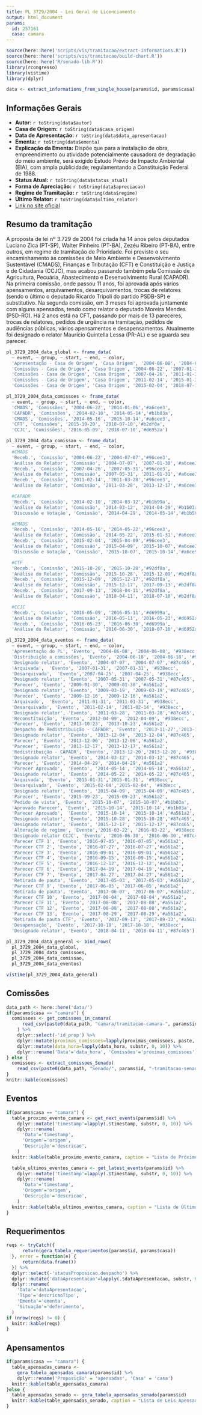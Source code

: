 ```yaml
---
title: PL 3729/2004 - Lei Geral de Licenciamento
output: html_document
params:
  id: 257161
  casa: camara
---
```


```r
source(here::here('scripts/vis/tramitacao/extract-informations.R'))
source(here::here('scripts/vis/tramitacao/build-chart.R'))
source(here::here('R/senado-lib.R'))
library(rcongresso)
library(vistime)
library(dplyr)

data <- extract_informations_from_single_house(params$id, params$casa)
```

## Informações Gerais
- **Autor:** `r toString(data$autor)`
- **Casa de Origem:** `r toString(data$casa_origem)`
- **Data de Apresentação:** `r toString(data$data_apresentacao)`
- **Ementa:** `r toString(data$ementa)`
- **Explicação da Ementa:** Dispõe que para a instalação de obra, empreendimento ou atividade potencialmente causadora de degradação do meio ambiente, será exigido Estudo Prévio de Impacto Ambiental (EIA), com ampla publicidade; regulamentando a Constituição Federal de 1988.
- **Status Atual:** `r toString(data$status_atual)`
- **Forma de Apreciação:** `r toString(data$apreciacao)`
- **Regime de Tramitação:** `r toString(data$regime)`
- **Último Relator:** `r toString(data$ultimo_relator)`
- [Link no site oficial](http://www.camara.gov.br/proposicoesWeb/fichadetramitacao?idProposicao=`r params$id`)

## Resumo da tramitação
A proposta de lei nº 3.729 de 2004 foi criada há 14 anos pelos deputados Luciano Zica (PT-SP), Walter Pinheiro (PT-BA), Zezéu Ribeiro (PT-BA), entre outros, em regime de tramitação de Prioridade. Foi previsto o seu encaminhamento às comissões de Meio Ambiente e Desenvolvimento Sustentável (CMADS), Finanças e Tributação (CFT) e Constituição e Justiça e de Cidadania (CCJC), mas acabou passando também pela Comissão de Agricultura, Pecuária, Abastecimento e Desenvolvimento Rural (CAPADR). Na primeira comissão, onde passou 11 anos, foi aprovada após vários apensamentos, arquivamentos, desarquivamentos, trocas de relatores (sendo o último o deputado Ricardo Tripoli do partido PSDB-SP) e substitutivo. Na segunda comissão, em 3 meses foi aprovada juntamente com alguns apensados, tendo como relator o deputado Moreira Mendes (PSD-RO). Há 2 anos está na CFT, passando por mais de 13 pareceres, trocas de relatores, pedidos de urgência na tramitação, pedidos de audiências públicas, vários apensamentos e desapensamentos. Atualmente foi designado o relator Maurício Quintella Lessa (PR-AL) e se aguarda seu parecer.

```r

pl_3729_2004_data_global <- frame_data(
  ~ event, ~ group, ~ start, ~ end, ~ color,
  'Apresentação - Casa de Origem', 'Casa Origem', '2004-06-08', '2004-06-18','#d6952a',
  'Comissões - Casa de Origem', 'Casa Origem', '2004-06-22', '2007-01-30','#938ecc',
  'Comissões - Casa de Origem', 'Casa Origem', '2007-04-26', '2011-01-31','#938ecc',
  'Comissões - Casa de Origem', 'Casa Origem', '2011-02-14', '2015-01-31','#938ecc',
  'Comissões - Casa de Origem', 'Casa Origem', '2015-02-04', '2018-07-10','#938ecc')

pl_3729_2004_data_comissoes <- frame_data(
  ~ event, ~ group, ~ start, ~ end, ~ color,
  'CMADS', 'Comissões', '2004-06-22', '2014-01-06','#a6cee3',
  'CAPADR', 'Comissões', '2014-02-10', '2014-05-14','#b1b03a',
  'CMADS', 'Comissões', '2014-05-16', '2015-10-14','#a6cee3',
  'CFT', 'Comissões', '2015-10-20', '2018-07-10','#b2df8a',
  'CCJC', 'Comissões', '2016-05-09', '2018-07-10','#d6952a')

pl_3729_2004_data_comissao <- frame_data(
  ~ event, ~ group, ~ start, ~ end, ~ color,
  #CMADS
  'Receb.', 'Comissão', '2004-06-22', '2004-07-07','#96cee3',
  'Análise do Relator', 'Comissão', '2004-07-07', '2007-01-30','#a6cee3',
  'Receb.', 'Comissão', '2007-04-26', '2007-05-31','#96cee3',
  'Análise do Relator', 'Comissão', '2007-05-31', '2011-01-31','#a6cee3',
  'Receb.', 'Comissão', '2011-02-14', '2011-03-28','#96cee3',
  'Análise do Relator', 'Comissão', '2011-03-28', '2013-12-17','#a6cee3',

  #CAPADR
  'Receb.', 'Comissão', '2014-02-10', '2014-03-12','#b1b99a',
  'Análise do Relator', 'Comissão', '2014-03-12', '2014-04-29','#b1b03a',
  'Discussão e Votação', 'Comissão', '2014-04-29', '2014-05-14','#b1b50a',

  #CMADS
  'Receb.', 'Comissão', '2014-05-16', '2014-05-22','#96cee3',
  'Análise do Relator', 'Comissão', '2014-05-22', '2015-01-31','#a6cee3',
  'Receb.', 'Comissão', '2015-02-04', '2015-04-09','#96cee3',
  'Análise do Relator', 'Comissão', '2015-04-09', '2015-10-07','#a6cee3',
  'Discussão e Votação', 'Comissão', '2015-10-07', '2015-10-14','#a6ce93',

  #CTF
  'Receb.', 'Comissão', '2015-10-20', '2015-10-28','#92df8a',
  'Análise do Relator', 'Comissão', '2015-10-28', '2015-12-09','#b2df8a',
  'Receb.', 'Comissão', '2015-12-09', '2015-12-17','#92df8a',
  'Análise do Relator', 'Comissão', '2015-12-17', '2017-09-13','#b2df8a',
  'Receb.', 'Comissão', '2017-09-13', '2018-04-11','#92df8a',
  'Análise do Relator', 'Comissão', '2018-04-11', '2018-07-10','#b2df8a',

  #CCJC
  'Receb.', 'Comissão', '2016-05-09', '2016-05-11','#d6999a',
  'Análise do Relator', 'Comissão', '2016-05-11', '2016-05-23','#d6952a',
  'Receb.', 'Comissão', '2016-05-23', '2016-06-30','#d6999a',
  'Análise do Relator', 'Comissão', '2016-06-30', '2018-07-10','#d6952a')

pl_3729_2004_data_eventos <- frame_data(
  ~ event, ~ group, ~ start, ~ end, ~ color,
  'Apresentação do PL', 'Evento', '2004-06-08', '2004-06-08', '#938ecc',
  'Distribuição a comissões', 'Evento', '2004-06-18', '2004-06-18', '#938ecc',
  'Designado relator', 'Evento', '2004-07-07', '2004-07-07','#87c465',
  'Arquivada',  'Evento', '2007-01-31', '2007-01-31', '#938ecc',
  'Desarquivada',  'Evento','2007-04-25', '2007-04-25', '#938ecc',
  'Designado relator', 'Evento', '2007-05-31', '2007-05-31','#87c465',
  'Parecer', 'Evento', '2009-01-30', '2009-01-30','#a561a2',
  'Designado relator', 'Evento', '2009-03-19', '2009-03-19','#87c465',
  'Parecer', 'Evento', '2009-12-16', '2009-12-16','#a561a2',
  'Arquivado',  'Evento', '2011-01-31', '2011-01-31', '#938ecc',
  'Desarquivada', 'Evento', '2011-02-14', '2011-02-14', '#938ecc',
  'Designado relator', 'Evento', '2011-03-28', '2011-03-28','#87c465',
  'Reconstituição', 'Evento', '2012-04-09', '2012-04-09', '#938ecc',
  'Parecer', 'Evento', '2013-10-23', '2013-10-23','#a561a2',
  'Despacho de Redistribuição - CAPADR', 'Evento', '2013-11-27','2013-11-27', '#938ecc',
  'Designado relator', 'Evento', '2013-12-04', '2013-12-04','#87c465',
  'Parecer', 'Evento', '2013-12-06', '2013-12-06','#a561a2',
  'Parecer', 'Evento', '2013-12-17', '2013-12-17','#a561a2',
  'Redistribuição - CAPADR', 'Evento', '2013-12-20','2013-12-20', '#938ecc',
  'Designado relator', 'Evento', '2014-03-12', '2014-03-12','#87c465',
  'Parecer', 'Evento', '2014-04-29', '2014-04-29','#a561a2',
  'Parecer Aprovado',  'Evento', '2014-05-14', '2014-05-14','#a561a2',
  'Designado relator', 'Evento', '2014-05-22', '2014-05-22','#87c465',
  'Arquivada', 'Evento', '2015-01-31','2015-01-31', '#938ecc',
  'Desarquivada', 'Evento', '2015-02-04','2015-02-04', '#938ecc',
  'Designado relator', 'Evento', '2015-04-09', '2015-04-09','#87c465',
  'Parecer', 'Evento', '2015-09-23', '2015-09-23','#a561a2',
  'Pedido de vista', 'Evento', '2015-10-07', '2015-10-07','#b1b03a',
  'Aprovado Parecer', 'Evento', '2015-10-14', '2015-10-14','#b1b03a',
  'Parecer Aprovado',  'Evento', '2015-10-14', '2015-10-14','#a561a2',
  'Designado relator', 'Evento', '2015-10-28', '2015-10-28','#87c465',
  'Designado relator', 'Evento', '2015-12-17', '2015-12-17','#87c465',
  'Alteração de regime', 'Evento','2016-03-22', '2016-03-22', '#938ecc',
  'Designado relator CCJC', 'Evento', '2016-06-30', '2016-06-30','#87c465',
  'Parecer CTF 1', 'Evento', '2016-07-05', '2016-07-05','#a561a2',
  'Parecer CTF 2', 'Evento', '2016-07-27', '2016-07-27','#a561a2',
  'Parecer CTF 3', 'Evento', '2016-09-01', '2016-09-01','#a561a2',
  'Parecer CTF 4', 'Evento', '2016-09-15', '2016-09-15','#a561a2',
  'Parecer CTF 5', 'Evento', '2016-12-12', '2016-12-12','#a561a2',
  'Parecer CTF 6', 'Evento', '2017-04-19', '2017-04-19','#a561a2',
  'Parecer CTF 7', 'Evento', '2017-04-27', '2017-04-27','#a561a2',
  'Retirada de pauta', 'Evento', '2017-05-03', '2017-05-03','#a561a2',
  'Parecer CTF 8', 'Evento', '2017-06-05', '2017-06-05','#a561a2',
  'Retirada de pauta', 'Evento', '2017-06-07', '2017-06-07','#a561a2',
  'Parecer CTF 10', 'Evento', '2017-08-04', '2017-08-04','#a561a2',
  'Parecer CTF 11', 'Evento', '2017-08-08', '2017-08-08','#a561a2',
  'Parecer CTF 12', 'Evento', '2017-08-08', '2017-08-08','#a561a2',
  'Parecer CTF 13', 'Evento', '2017-08-29', '2017-08-29','#a561a2',
  'Retirada de pauta CTF', 'Evento', '2017-09-13', '2017-09-13','#a561a2',
  'Desapensação', 'Evento', '2017-10-18', '2017-10-18', '#938ecc',
  'Designado relator', 'Evento', '2018-04-11', '2018-04-11','#87c465')

pl_3729_2004_data_general <- bind_rows(
  pl_3729_2004_data_global,
  pl_3729_2004_data_comissoes,
  pl_3729_2004_data_comissao,
  pl_3729_2004_data_eventos)

vistime(pl_3729_2004_data_general)
```

## Comissões
```r
data_path <- here::here('data/')
if(params$casa == "camara") {
  comissoes <- get_comissoes_in_camara(
      read_csv(paste0(data_path, "camara/tramitacao-camara-", params$id, ".csv"))
    ) %>%
    dplyr::select(-'id_prop') %>%
    dplyr::mutate(proximas_comissoes=lapply(proximas_comissoes, paste, collapse=', ')) %>%
    dplyr::mutate(data_hora=lapply(data_hora, substr, 0, 10)) %>%
    dplyr::rename('Data'='data_hora', 'Comissões'='proximas_comissoes')
} else {
  comissoes <- extract_comissoes_Senado(
    read_csv(paste0(data_path, "Senado/", params$id, "-tramitacao-senado.csv")))
}
knitr::kable(comissoes)
```

## Eventos
```r
if(params$casa == "camara") {
  table_proximo_evento_camara <- get_next_events(params$id) %>%
    dplyr::mutate('timestamp'=lapply(.$timestamp, substr, 0, 10)) %>%
    dplyr::rename(
      'Data'='timestamp',
      'Origem'='origem',
      'Descrição'='descricao',
    )
  knitr::kable(table_proximo_evento_camara, caption = "Lista de Próximos eventos")

  table_ultimos_eventos_camara <- get_latest_events(params$id) %>%
    dplyr::mutate('timestamp'=lapply(.$timestamp, substr, 0, 10)) %>%
    dplyr::rename(
      'Data'='timestamp',
      'Origem'='origem',
      'Descrição'='descricao',
    )
  knitr::kable(table_ultimos_eventos_camara, caption = "Lista de Últimos eventos")
}
```

## Requerimentos
```r
reqs <- tryCatch({
      return(gera_tabela_requerimentos(params$id, params$casa))
  }, error = function(e) {
      return(data.frame())
  }) %>%
  dplyr::select(-'statusProposicao.despacho') %>%
  dplyr::mutate('dataApresentacao'=lapply(.$dataApresentacao, substr, 0, 10)) %>%
  dplyr::rename(
    'Data'='dataApresentacao',
    'Tipo'='descricaoTipo',
    'Ementa'='ementa',
    'Situação'='deferimento',
  )
if (nrow(reqs) != 0) {
  knitr::kable(reqs)
}
```

## Apensamentos
```r
if(params$casa == "camara") {
  table_apensadas_camara <-
    gera_tabela_apensadas_camara(params$id) %>%
    dplyr::rename('Proposição' = 'apensadas', 'Casa' = 'casa')
  knitr::kable(table_apensadas_camara)
}else {
  table_apensadas_senado <- gera_tabela_apensadas_senado(params$id)
  knitr::kable(table_apensadas_senado, caption = "Lista de Leis Apensadas Senado")
}
```
